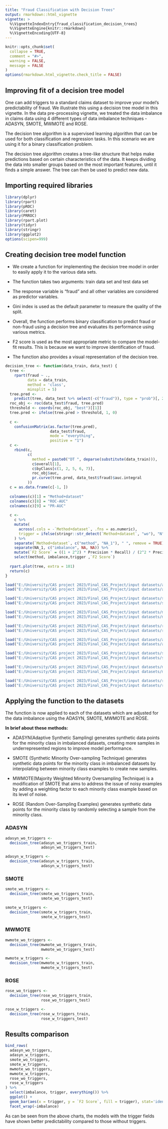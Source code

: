 ---
title: "Fraud Classification with Decision Trees"
output: rmarkdown::html_vignette
vignette: >
  %\VignetteIndexEntry{fraud_classification_decision_trees}
  %\VignetteEngine{knitr::rmarkdown}
  %\VignetteEncoding{UTF-8}
---

```{r, include = FALSE}
knitr::opts_chunk$set(
  collapse = TRUE,
  comment = "#>",
  warning = FALSE,
  message = FALSE
)
options(rmarkdown.html_vignette.check_title = FALSE)
```

## Improving fit of a decision tree model

One can add triggers to a standard claims dataset to improve your model's predictability of fraud. We illustrate this using a decision tree model in this vignette. In the data pre-processing vignette, we treated the data imbalance in claims data using 4 different types of data imbalance techniques - ADASYN, SMOTE, MWMOTE and ROSE.

The decision tree algorithm is a supervised learning algorithm that can be used for both classification and regression tasks. In this scenario we are using it for a binary classification problem.

The decision tree algorithm creates a tree-like structure that helps make predictions based on certain characteristics of the data. It keeps dividing the data into smaller groups based on the most important features, until it finds a simple answer. The tree can then be used to predict new data.

## Importing required libraries

```{r}
library(dplyr)
library(rpart)
library(pROC)
library(caret)
library(PRROC)
library(rpart.plot)
library(tidyr)
library(stringr)
library(ggplot2)
options(scipen=999)
```

## Creating decision tree model function

-   We create a function for implementing the decision tree model in order to easily apply it to the various data sets.

-   The function takes two arguments: train data set and test data set

-   The response variable is "fraud" and all other variables are considered as predictor variables.

-   Gini index is used as the default parameter to measure the quality of the split.

-   Overall, the function performs binary classification to predict fraud or non-fraud using a decision tree and evaluates its performance using various metrics. 

-   F2 score is used as the most appropriate metric to compare the model-fit results. This is because we want to improve identification of fraud.

-   The function also provides a visual representation of the decision tree.

```{r}

decision_tree <- function(data_train, data_test) {
  tree <-
    rpart(fraud ~ .,
          data = data_train,
          method = 'class',
          minsplit = 5)
  tree.pred <-
    predict(tree, data_test %>% select(-c("fraud")), type = "prob")[, 2]
  roc_obj <- roc(data_test$fraud, tree.pred)
  threshold <- coords(roc_obj, "best")[[1]]
  tree.pred <- ifelse(tree.pred > threshold, 1, 0)
  
  c <-
    confusionMatrix(as.factor(tree.pred),
                    data_test$fraud,
                    mode = "everything",
                    positive = "1")
  c <-
    rbind(c,
          c(
            method = paste0("DT ", deparse(substitute(data_train))),
            c$overall[1],
            c$byClass[c(1, 2, 5, 6, 7)],
            roc_obj$auc,
            pr.curve(tree.pred, data_test$fraud)$auc.integral
          ))
  c = as.data.frame(c[-1, ])
  
  colnames(c)[1] = "Method+dataset"
  colnames(c)[8] = "ROC-AUC"
  colnames(c)[9] = "PR-AUC"
  
  c <-
    c %>%
    mutate(
      across(.cols = -`Method+dataset`, .fns = as.numeric),
      trigger = ifelse(stringr::str_detect(`Method+dataset`, "wo"), "N", "Y")
    ) %>%
    separate(`Method+dataset`, c("method", "NA_1"), " ", remove = TRUE) %>%
    separate(NA_1, c("imbalance", NA, NA)) %>% 
    mutate(`F2 Score` = ((1 + 2^2) * Precision * Recall) / (2^2 * Precision + Recall)) %>% 
    select(method, imbalance,trigger ,`F2 Score`)
  
  rpart.plot(tree, extra = 101)
  return(c)
}

```

```{r message=FALSE, warning=FALSE, include=FALSE}
load("E:/University/CAS project 2023/Final_CAS_Project/input datasets/adasyn_wo_triggers_train.rda")
load("E:/University/CAS project 2023/Final_CAS_Project/input datasets/adasyn_wo_triggers_test.rda")

load("E:/University/CAS project 2023/Final_CAS_Project/input datasets/smote_wo_triggers_train.rda")
load("E:/University/CAS project 2023/Final_CAS_Project/input datasets/smote_wo_triggers_test.rda")

load("E:/University/CAS project 2023/Final_CAS_Project/input datasets/mwmote_wo_triggers_train.rda")
load("E:/University/CAS project 2023/Final_CAS_Project/input datasets/mwmote_wo_triggers_test.rda")

load("E:/University/CAS project 2023/Final_CAS_Project/input datasets/rose_wo_triggers_train.rda")
load("E:/University/CAS project 2023/Final_CAS_Project/input datasets/rose_wo_triggers_test.rda")

```

```{r message=FALSE, warning=FALSE, include=FALSE}
load("E:/University/CAS project 2023/Final_CAS_Project/input datasets/adasyn_w_triggers_train.rda")
load("E:/University/CAS project 2023/Final_CAS_Project/input datasets/adasyn_w_triggers_test.rda")

load("E:/University/CAS project 2023/Final_CAS_Project/input datasets/smote_w_triggers_train.rda")
load("E:/University/CAS project 2023/Final_CAS_Project/input datasets/smote_w_triggers_test.rda")

load("E:/University/CAS project 2023/Final_CAS_Project/input datasets/mwmote_w_triggers_train.rda")
load("E:/University/CAS project 2023/Final_CAS_Project/input datasets/mwmote_w_triggers_test.rda")

load("E:/University/CAS project 2023/Final_CAS_Project/input datasets/rose_w_triggers_train.rda")
load("E:/University/CAS project 2023/Final_CAS_Project/input datasets/rose_w_triggers_test.rda")
```

## Applying the function to the datasets

The function is now applied to each of the datasets which are adjusted for the data imbalance using the ADASYN, SMOTE, MWMOTE and ROSE.

**In brief about these methods:**

-   ADASYN(Adaptive Synthetic Sampling) generates synthetic data points for the minority class in imbalanced datasets, creating more samples in underrepresented regions to improve model performance.

-   SMOTE (Synthetic Minority Over-sampling Technique) generates synthetic data points for the minority class in imbalanced datasets by interpolating between minority class examples to create new samples.

-   MWMOTE(Majority Weighted Minority Oversampling Technique) is a modification of SMOTE that aims to address the issue of noisy examples by adding a weighting factor to each minority class example based on its level of noise.

-   ROSE (Random Over-Sampling Examples) generates synthetic data points for the minority class by randomly selecting a sample from the minority class.

### ADASYN

```{r}
adasyn_wo_triggers <-
  decision_tree(adasyn_wo_triggers_train,
                adasyn_wo_triggers_test)
```

```{r}
adasyn_w_triggers <-
  decision_tree(adasyn_w_triggers_train,
                adasyn_w_triggers_test)
```

### SMOTE

```{r}
smote_wo_triggers <- 
  decision_tree(smote_wo_triggers_train,
                smote_wo_triggers_test)
```

```{r}
smote_w_triggers <-
  decision_tree(smote_w_triggers_train,
                smote_w_triggers_test)
```

### MWMOTE

```{r}
mwmote_wo_triggers <- 
  decision_tree(mwmote_wo_triggers_train,
                mwmote_wo_triggers_test)
```

```{r}
mwmote_w_triggers <-
  decision_tree(mwmote_w_triggers_train,
                mwmote_w_triggers_test)
```

### ROSE

```{r}
rose_wo_triggers <- 
  decision_tree(rose_wo_triggers_train,
                rose_wo_triggers_test)
```

```{r}
rose_w_triggers <-
  decision_tree(rose_w_triggers_train,
                rose_w_triggers_test)
```

## Results comparison

```{r }
bind_rows(
  adasyn_wo_triggers,
  adasyn_w_triggers,
  smote_wo_triggers,
  smote_w_triggers,
  mwmote_wo_triggers,
  mwmote_w_triggers,
  rose_wo_triggers,
  rose_w_triggers
) %>%
  select(imbalance, trigger, everything()) %>% 
  ggplot() +
  geom_bar(aes(x = trigger, y = `F2 Score`, fill = trigger), stat='identity') +
  facet_wrap(~imbalance)
```


As can be seen from the above charts, the models with the trigger fields have shown better predictability compared to those without triggers.
